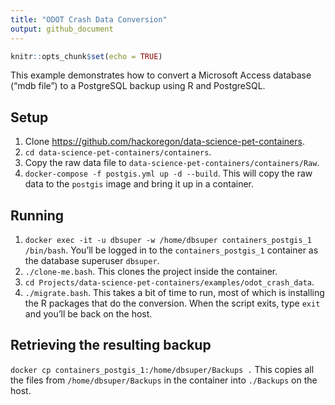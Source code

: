 ```yaml
---
title: "ODOT Crash Data Conversion"
output: github_document
---
```


```r
knitr::opts_chunk$set(echo = TRUE)
```

This example demonstrates how to convert a Microsoft Access database ("mdb file") to a PostgreSQL backup using R and PostgreSQL.

## Setup
1. Clone <https://github.com/hackoregon/data-science-pet-containers>.
2. `cd data-science-pet-containers/containers`.
3. Copy the raw data file to `data-science-pet-containers/containers/Raw`.
4. `docker-compose -f postgis.yml up -d --build`. This will copy the raw data to the `postgis` image and bring it up in a container.

## Running
1. `docker exec -it -u dbsuper -w /home/dbsuper containers_postgis_1 /bin/bash`. You'll be logged in to the `containers_postgis_1` container as the database superuser `dbsuper`.
2. `./clone-me.bash`. This clones the project inside the container.
3. `cd Projects/data-science-pet-containers/examples/odot_crash_data`.
4. `./migrate.bash`. This takes a bit of time to run, most of which is installing the R packages that do the conversion. When the script exits, type `exit` and you'll be back on the host.

## Retrieving the resulting backup
`docker cp containers_postgis_1:/home/dbsuper/Backups .` This copies all the files from `/home/dbsuper/Backups` in the container into `./Backups` on the host.

